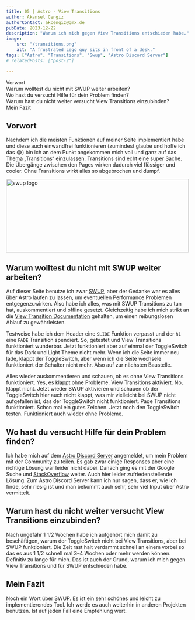 ```yaml
---
title: 05 | Astro - View Transitions 
author: Akansel Cengiz
authorContact: akcengiz@gmx.de
pubDate: 2023-12-22
description: "Warum ich mich gegen View Transitions entschieden habe."
image:
    src: "/transitions.png"
    alt: "A frustrated Lego guy sits in front of a desk."
tags: ["Astro", "Transitions", "Swup", "Astro Discord Server"]
# relatedPosts: ["post-2"]

---
```



<section class="w-10/12 text-justify"> 

<section id="toc">

- [Vorwort](#vorwort)
- [Warum wolltest du nicht mit SWUP weiter arbeiten?](#warum-wolltest-du-nicht-mit-swup-weiter-arbeiten)
- [Wo hast du versucht Hilfe für dein Problem finden?](#wo-hast-du-versucht-hilfe-für-dein-problem-finden)
- [Warum hast du nicht weiter versucht View Transitions einzubinden?](#warum-hast-du-nicht-weiter-versucht-view-transitions-einzubinden)
- [Mein Fazit](#mein-fazit)



</section>


## Vorwort

Nachdem ich die meisten Funktionen auf meiner Seite implementiert habe und diese auch einwandfrei funktionieren (zumindest glaube und hoffe ich das 😂) bin ich an dem Punkt angekommen mich voll und ganz auf das Thema „Transitions“ einzulassen.
Transitions sind echt eine super Sache. Die Übergänge zwischen den Pages wirken dadurch viel flüssiger und cooler.
Ohne Transitions wirkt alles so abgebrochen und dumpf.

<img
  src="/swup.png"
  width="500"
  height="200"
  decoding="async"
  loading="lazy"
  alt="swup logo"
  class="border-2 border-dark float-left
   m-4"
/>

## Warum wolltest du nicht mit SWUP weiter arbeiten?

Auf dieser Seite benutze ich zwar [SWUP](https://swup.js.org/ "SWUP"), aber der Gedanke war es alles über Astro laufen zu lassen, um eventuellen Performance
Problemen entgegenzuwirken.
Also habe ich alles, was mit SWUP Transitions zu tun hat, auskommentiert und offline gesetzt.
Gleichzeitig habe ich mich strikt an die [View Transition Documentation](https://docs.astro.build/en/tutorials/add-view-transitions/ "View Transition Documentation") gehalten, um einen reibungslosen Ablauf zu gewährleisten. 

Testweise habe ich dem Header eine `SLIDE` Funktion verpasst und der `h1` eine `FADE` Transition spendiert.
So, getestet und View Transitions funktioniert wunderbar.
Jetzt funktioniert aber auf einmal der ToggleSwitch für das Dark und Light Theme nicht mehr.
Wenn ich die Seite immer neu lade, klappt der ToggleSwitch, aber wenn ich die Seite wechsele funktioniert der Schalter nicht mehr.
Also auf zur nächsten Baustelle.

Alles wieder auskommentieren und schauen, ob es ohne View Transitions funktioniert.
Yes, es klappt ohne Probleme.
View Transitions aktiviert.
No, klappt nicht.
Jetzt wieder SWUP aktivieren und schauen ob der ToggleSwitch hier auch nicht klappt, was mir vielleicht bei SWUP nicht aufgefallen ist, das der ToggleSwitch nicht funktioniert.
Page Transitions funktioniert.
Schon mal ein gutes Zeichen. Jetzt noch den ToggleSwitch testen. Funktioniert auch wieder ohne Probleme.

## Wo hast du versucht Hilfe für dein Problem finden?

Ich habe mich auf dem [Astro Discord Server](https://discord.com/invite/grF4GTXXYm "Astro Discord Server") angemeldet, um mein Problem mit der Community zu teilen.
Es gab zwar einige Responses aber eine richtige Lösung war leider nicht dabei.
Danach ging es mit der Google Suche und [StackOverflow](https://stackoverflow.com/ "StackOverflow") weiter.
Auch hier leider zufriedenstellende Lösung.
Zum Astro Discord Server kann ich nur sagen, dass er, wie ich finde, sehr riesig ist und man bekommt auch sehr, sehr viel Input über Astro vermittelt.


## Warum hast du nicht weiter versucht View Transitions einzubinden?

Nach ungefähr 1 1/2 Wochen habe ich aufgehört mich damit zu beschäftigen, warum der ToggleSwitch nicht bei View Transitions, aber bei SWUP funktioniert.
Die Zeit rast halt verdammt schnell an einem vorbei so das es aus 1 1/2 schnell mal 3–4 Wochen oder mehr werden können.
Definitiv zu lange für mich.
Das ist auch der Grund, warum ich mich gegen View Transitions und für SWUP entschieden habe.


## Mein Fazit

Noch ein Wort über SWUP. Es ist ein sehr schönes und leicht zu implementierendes Tool.
Ich werde es auch weiterhin in anderen Projekten benutzen.
Ist auf jeden Fall eine Empfehlung wert.

</section>
